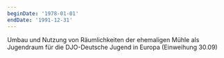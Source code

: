 ```yaml
---
beginDate: '1978-01-01'
endDate: '1991-12-31'
---
```


Umbau und Nutzung von Räumlichkeiten der ehemaligen Mühle als Jugendraum für die
DJO-Deutsche Jugend in Europa (Einweihung 30.09)

